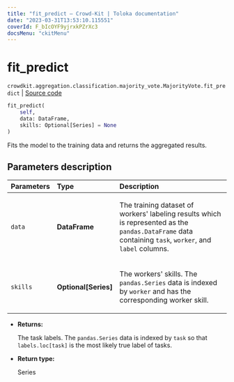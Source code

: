 ```yaml
---
title: "fit_predict — Crowd-Kit | Toloka documentation"
date: "2023-03-31T13:53:10.115551"
coverId: F_bIcOYF9yjrxkPZrXc3
docsMenu: "ckitMenu"
---
```


# fit_predict

`crowdkit.aggregation.classification.majority_vote.MajorityVote.fit_predict` | [Source code](https://github.com/Toloka/crowd-kit/blob/v1.2.1/crowdkit/aggregation/classification/majority_vote.py#L126)

```python
fit_predict(
    self,
    data: DataFrame,
    skills: Optional[Series] = None
)
```

Fits the model to the training data and returns the aggregated results.

## Parameters description

| Parameters | Type | Description |
| :----------| :----| :-----------|
`data`|**DataFrame**|<p>The training dataset of workers' labeling results which is represented as the `pandas.DataFrame` data containing `task`, `worker`, and `label` columns.</p>
`skills`|**Optional\[Series\]**|<p>The workers' skills. The `pandas.Series` data is indexed by `worker` and has the corresponding worker skill.</p>

* **Returns:**

  The task labels. The `pandas.Series` data is indexed by `task`
so that `labels.loc[task]` is the most likely true label of tasks.

* **Return type:**

  Series